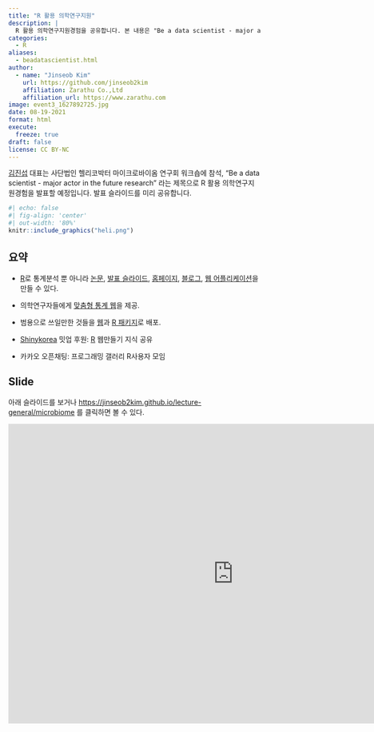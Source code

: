 ```yaml
---
title: "R 활용 의학연구지원"
description: |
  R 활용 의학연구지원경험을 공유합니다. 본 내용은 "Be a data scientist - major actor in the future research" 라는 제목으로 사단법인 헬리코박터 마이크로바이옴 연구회 워크숍에서 발표할 예정입니다. 
categories:
  - R
aliases: 
  - beadatascientist.html
author:
  - name: "Jinseob Kim"
    url: https://github.com/jinseob2kim
    affiliation: Zarathu Co.,Ltd
    affiliation_url: https://www.zarathu.com
image: event3_1627892725.jpg
date: 08-19-2021
format: html
execute: 
  freeze: true
draft: false
license: CC BY-NC
---
```


[김진섭](https://github.com/jinseob2kim) 대표는 사단법인 헬리코박터 마이크로바이옴 연구회 워크숍에 참석, "Be a data scientist - major actor in the future research" 라는 제목으로 R 활용 의학연구지원경험을 발표할 예정입니다. 발표 슬라이드를 미리 공유합니다.

```r
#| echo: false
#| fig-align: 'center'
#| out-width: '80%'
knitr::include_graphics("heli.png")  
```

## 요약

- [R](https://www.r-project.org/)로 통계분석 뿐 아니라 [논문](https://github.com/rstudio/rticles), [발표 슬라이드](https://github.com/yihui/xaringan), [홈페이지](https://github.com/rstudio/blogdown), [블로그](https://rstudio.github.io/distill/), [웹 어플리케이션](https://shiny.rstudio.com/)을 만들 수 있다. 

- 의학연구자들에게 [맞춤형 통계 웹](http://app.zarathu.com)을 제공.

- 범용으로 쓰일만한 것들을 [웹](http://app.zarathu.com)과 [R 패키지](https://github.com/jinseob2kim/jsmodule)로 배포.

- [Shinykorea](https://github.com/shinykorea/Meetup) 밋업 후원: [R](https://www.r-project.org/) 웹만들기 지식 공유

- 카카오 오픈채팅: 프로그래밍 갤러리 R사용자 모임

## Slide

아래 슬라이드를 보거나 [https://jinseob2kim.github.io/lecture-general/microbiome](https://jinseob2kim.github.io/lecture-general/microbiome) 를 클릭하면 볼 수 있다.

<iframe src="https://jinseob2kim.github.io/lecture-general/microbiome" width="900" height="600" style="border: none;"></iframe>
